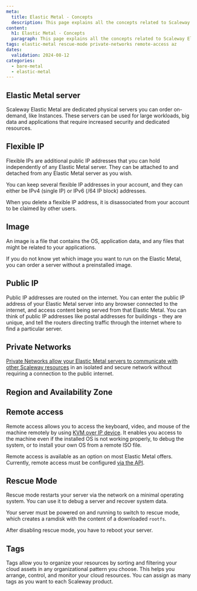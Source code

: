 ```yaml
---
meta:
  title: Elastic Metal - Concepts
  description: This page explains all the concepts related to Scaleway Elastic Metal servers
content:
  h1: Elastic Metal - Concepts
  paragraph: This page explains all the concepts related to Scaleway Elastic Metal servers
tags: elastic-metal rescue-mode private-networks remote-access az
dates:
  validation: 2024-08-12
categories:
  - bare-metal
  - elastic-metal
---
```


## Elastic Metal server

Scaleway Elastic Metal are dedicated physical servers you can order on-demand, like Instances. These servers can be used for large workloads, big data and applications that require increased security and dedicated resources.

## Flexible IP

Flexible IPs are additional public IP addresses that you can hold independently of any Elastic Metal server. They can be attached to and detached from any Elastic Metal server as you wish.

You can keep several flexible IP addresses in your account, and they can either be IPv4 (single IP) or IPv6 (/64 IP block) addresses.

When you delete a flexible IP address, it is disassociated from your account to be claimed by other users.

## Image

An image is a file that contains the OS, application data, and any files that might be related to your applications.

If you do not know yet which image you want to run on the Elastic Metal, you can order a server without a preinstalled image.

## Public IP

Public IP addresses are routed on the internet. You can enter the public IP address of your Elastic Metal server into any browser connected to the internet, and access content being served from that Elastic Metal. You can think of public IP addresses like postal addresses for buildings - they are unique, and tell the routers directing traffic through the internet where to find a particular server.

## Private Networks

[Private Networks allow your Elastic Metal servers to communicate with other Scaleway resources](/bare-metal/elastic-metal/how-to/use-private-networks/) in an isolated and secure network without requiring a connection to the public internet.

## Region and Availability Zone

<Macro id="region-and-az" />

## Remote access

Remote access allows you to access the keyboard, video, and mouse of the machine remotely by using [KVM over IP device](https://en.wikipedia.org/wiki/KVM_switch#KVM_over_IP_(IPKVM)). It enables you access to the machine even if the installed OS is not working properly, to debug the system, or to install your own OS from a remote ISO file.

Remote access is available as an option on most Elastic Metal offers. Currently, remote access must be configured [via the API](https://www.scaleway.com/en/developers/api/elastic-metal/#path-bmc-access-start-bmc-access).

## Rescue Mode

Rescue mode restarts your server via the network on a minimal operating system. You can use it to debug a server and recover system data.

Your server must be powered on and running to switch to rescue mode, which creates a ramdisk with the content of a downloaded `rootfs`.

After disabling rescue mode, you have to reboot your server.

## Tags

Tags allow you to organize your resources by sorting and filtering your cloud assets in any organizational pattern you choose. This helps you arrange, control, and monitor your cloud resources. You can assign as many tags as you want to each Scaleway product.